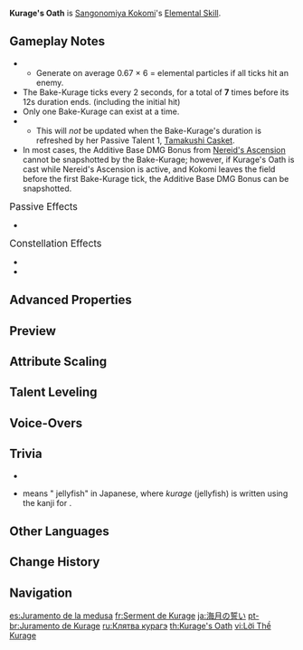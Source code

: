 {{Talent Infobox
|image         = Talent Kurage's Oath.png
|character     = Sangonomiya Kokomi
|type          = Elemental Skill
|info          = Summons a "Bake-Kurage" created from water that can heal her allies.<br>Using this skill will apply the {{Hydro|Wet}} status to Sangonomiya Kokomi.<br><br>'''Bake-Kurage'''<br>Deals {{Color|Hydro DMG}} to surrounding opponents and heal nearby active characters at fixed intervals. This healing is based on Kokomi's Max HP.
|CD            = 20s
|duration      = 12s
|attr1         = Regeneration
|value1        = 4.4–9.35% Max HP+424–1,165
|attr2         = Ripple DMG
|value2        = 109.2–232.0%
|utility1      = Healing
|utility2      = Wet Status to Self
|scale_att1    = Max HP
|scale_att2    = ATK
}}
{{Description|Kokomi needs timely "refreshment" in order to maintain optimal work efficiency.}}
'''Kurage's Oath''' is [[Sangonomiya Kokomi]]'s [[Elemental Skill]].

==Gameplay Notes==
* {{Talent Note|particles|each of the first 6 hits|{{Not a Typo|0.67}}}}
** Generate on average 0.67 × 6 = '''{{Not a Typo|4.02}}''' elemental particles if all ticks hit an enemy.
* The Bake-Kurage ticks every 2 seconds, for a total of '''7''' times before its 12s duration ends. (including the initial hit)
* Only one Bake-Kurage can exist at a time.
* {{Talent Note|snapshot|Ripple DMG|character=Sangonomiya Kokomi}}
** This will ''not'' be updated when the Bake-Kurage's duration is refreshed by her Passive Talent 1, [[Tamakushi Casket]].
* In most cases, the Additive Base DMG Bonus from [[Nereid's Ascension]] cannot be snapshotted by the Bake-Kurage; however, if Kurage's Oath is cast while Nereid's Ascension is active, and Kokomi leaves the field before the first Bake-Kurage tick, the Additive Base DMG Bonus can be snapshotted.

;<big>Passive Effects</big>
* {{Talent Note|character=Sangonomiya Kokomi|talent=Kurage's Oath|ascension|1|Tamakushi Casket}}

;<big>Constellation Effects</big>
* {{Talent Note|constellation|2|The Clouds Like Waves Rippling|Increases the healing that nearby party members under 50% HP receive from the Bake-Kurage.}}
* {{Talent Note|constellation|5|All Streams Flow to the Sea}}

==Advanced Properties==
{{Advanced Properties
|title   = Ripple DMG
|gu      = 1U
|icdtag  = none
|poise   = 50
|impulse = 1

|title2   = Ripple DMG (During Burst)
|gu2      = 1U
|icdtag2  = none
|poise2   = 100
|impulse2 = 1

|title3   = Wet to Self
|gu3      = 1U, 0.2s
|icdtag3  = none
|poise3   = &mdash;
|impulse3 = &mdash;
}}

==Preview==
{{Preview
|file=Kurage's Oath Preview
}}
{{clr}}

==Attribute Scaling==
{{Talent Scaling
|talentType=Elemental Skill
|levels=13
|order=regeneration,rippledmg,duration,cd
|titles=Regeneration,Ripple DMG (%),Duration,CD
|regeneration_1=4.4% Max HP+423.70
|regeneration_2=4.73% Max HP+466.08
|regeneration_3=5.06% Max HP+511.99
|regeneration_4=5.5% Max HP+561.43
|regeneration_5=5.83% Max HP+614.40
|regeneration_6=6.16% Max HP+670.90
|regeneration_7=6.6% Max HP+730.93
|regeneration_8=7.04% Max HP+794.50
|regeneration_9=7.48% Max HP+861.59
|regeneration_10=7.92% Max HP+932.22
|regeneration_11=8.36% Max HP+1,006.38
|regeneration_12=8.8% Max HP+1,084.07
|regeneration_13=9.35% Max HP+1,165.29
|rippledmg_1=109.19
|rippledmg_2=117.38
|rippledmg_3=125.57
|rippledmg_4=136.49
|rippledmg_5=144.68
|rippledmg_6=152.87
|rippledmg_7=163.79
|rippledmg_8=174.7
|rippledmg_9=185.62
|rippledmg_10=196.54
|rippledmg_11=207.46
|rippledmg_12=218.38
|rippledmg_13=232.03
|duration=12s
|cd=20s
}}

==Talent Leveling==
{{Talent Upgrade|Sangonomiya Kokomi}}

==Voice-Overs==
{{Talent VO}}

==Trivia==
* {{Talent Note|clap}}
* {{Lang|''Bake-kurage''|ja=化海月}} means "{{w|Bakemono|transformed}} jellyfish" in Japanese, where ''kurage'' (jellyfish) is written using the kanji for {{Lang|"sea moon"|ja=海月}}.

==Other Languages==
{{Other Languages
|en      = Kurage's Oath
|zhs     = 海月之誓
|zhs_rm  = Hǎiyuè zhī Shì
|zht     = 海月之誓
|zht_rm  = Hǎiyuè zhī Shì
|zh_tl   = Oath of the {{w|Aurelia aurita|Aurelia Aurita}}
|ja      = 海月の誓い
|ja_rm   = Kurage no Chikai
|ja_tl   = Jellyfish's Oath
|ko      = 해파리의 서약
|ko_rm   = Haepari-ui Seoyak
|ko_tl   = Jellyfish's Oath
|es      = Juramento de la medusa
|es_tl   = Jellyfish's Oath
|fr      = Serment de Kurage
|fr_tl   = Kurage's Oath
|ru      = Клятва курагэ
|ru_tl   = Kurage's Oath
|th      = Kurage's Oath
|vi      = Lời Thề Kurage
|vi_tl   = Kurage's Oath
|de      = Eid des Kurage
|de_tl   = Kurage's Oath
|id      = Kurage's Oath
|pt      = Juramento de Kurage
|pt_tl   = Kurage's Oath
|tr      = Kurage Yemini
|tr_tl   = Kurage's Oath
|it      = Giuramento di Kurage
|it_tl   = Kurage's Oath
}}

==Change History==
{{Change History|2.1}}

==Navigation==
{{Talent Navbox|Sangonomiya Kokomi}}

[[es:Juramento de la medusa]]
[[fr:Serment de Kurage]]
[[ja:海月の誓い]]
[[pt-br:Juramento de Kurage]]
[[ru:Клятва курагэ]]
[[th:Kurage's Oath]]
[[vi:Lời Thề Kurage]]